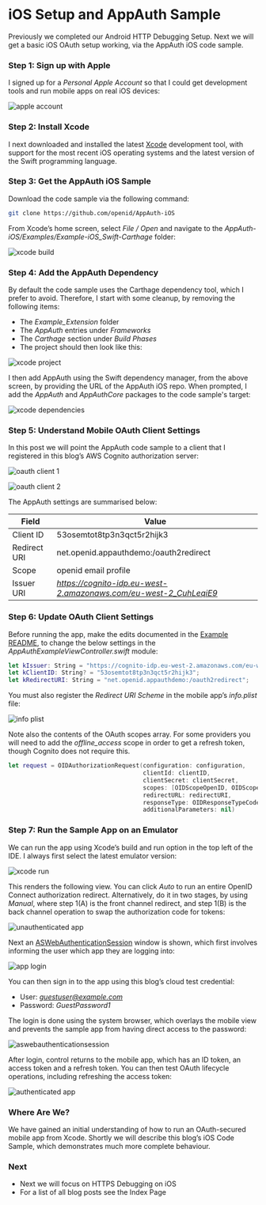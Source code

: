 # iOS Setup and AppAuth Sample

Previously we completed our <Link href='/posts/android-https-debugging'>Android HTTP Debugging Setup</Link>. Next we will get a basic iOS OAuth setup working, via the AppAuth iOS code sample.

### Step 1: Sign up with Apple

I signed up for a *Personal Apple Account* so that I could get development tools and run mobile apps on real iOS devices:

![apple account](../images/480/apple-account.jpg)

### Step 2: Install Xcode

I next downloaded and installed the latest [Xcode](https://developer.apple.com/xcode/) development tool, with support for the most recent iOS operating systems and the latest version of the Swift programming language.

### Step 3: Get the AppAuth iOS Sample

Download the code sample via the following command:

```bash
git clone https://github.com/openid/AppAuth-iOS
```

From Xcode’s home screen, select *File / Open* and navigate to the *AppAuth-iOS/Examples/Example-iOS_Swift-Carthage* folder:

![xcode build](../images/480/xcode-build.jpg)

### Step 4: Add the AppAuth Dependency

By default the code sample uses the Carthage dependency tool, which I prefer to avoid. Therefore, I start with some cleanup, by removing the following items:

- The *Example_Extension* folder
- The *AppAuth* entries under *Frameworks*
- The *Carthage* section under *Build Phases*
- The project should then look like this:

![xcode project](../images/480/xcode-project.jpg)

I then add AppAuth using the Swift dependency manager, from the above screen, by providing the URL of the AppAuth iOS repo. When prompted, I add the *AppAuth* and *AppAuthCore* packages to the code sample's target:

![xcode dependencies](../images/480/xcode-dependencies.jpg?v=20240804)

### Step 5: Understand Mobile OAuth Client Settings

In this post we will point the AppAuth code sample to a client that I registered in this blog’s AWS Cognito authorization server:

![oauth client 1](../images/480/oauth-client1.jpg)

![oauth client 2](../images/480/oauth-client2.jpg)

The AppAuth settings are summarised below:

| Field | Value |
| ----- | ----- |
| Client ID | 53osemtot8tp3n3qct5r2hijk3 |
| Redirect URI | net.openid.appauthdemo:/oauth2redirect |
| Scope | openid email profile |
| Issuer URI | *https://cognito-idp.eu-west-2.amazonaws.com/eu-west-2_CuhLeqiE9* |

### Step 6: Update OAuth Client Settings

Before running the app, make the edits documented in the [Example README](https://github.com/openid/AppAuth-iOS/tree/master/Examples/Example-iOS_Swift-Carthage), to change the below settings in the *AppAuthExampleViewController.swift* module:

```swift
let kIssuer: String = "https://cognito-idp.eu-west-2.amazonaws.com/eu-west-2_CuhLeqiE9";
let kClientID: String? = "53osemtot8tp3n3qct5r2hijk3";
let kRedirectURI: String = "net.openid.appauthdemo:/oauth2redirect";
```

You must also register the *Redirect URI Scheme* in the mobile app’s *info.plist* file:

![info plist](../images/480/info-plist.jpg)

Note also the contents of the OAuth scopes array. For some providers you will need to add the *offline_access* scope in order to get a refresh token, though Cognito does not require this.

```swift
let request = OIDAuthorizationRequest(configuration: configuration,
                                      clientId: clientID,
                                      clientSecret: clientSecret,
                                      scopes: [OIDScopeOpenID, OIDScopeProfile],
                                      redirectURL: redirectURI,
                                      responseType: OIDResponseTypeCode,
                                      additionalParameters: nil)
```

### Step 7: Run the Sample App on an Emulator

We can run the app using Xcode’s build and run option in the top left of the IDE. I always first select the latest emulator version:

![xcode run](../images/480/xcode-run.jpg)

This renders the following view. You can click *Auto* to run an entire OpenID Connect authorization redirect. Alternatively, do it in two stages, by using *Manual*, where step 1(A) is the front channel redirect, and step 1(B) is the back channel operation to swap the authorization code for tokens:

<div className='smallimage'>
    <img src='../images/480/unauthenticated-app.jpg' alt='unauthenticated app' />
</div>

Next an [ASWebAuthenticationSession](https://developer.apple.com/documentation/authenticationservices/aswebauthenticationsession) window is shown, which first involves informing the user which app they are logging into:

<div className='smallimage'>
    <img src='../images/480/app-login.jpg' alt='app login' />
</div>

You can then sign in to the app using this blog’s cloud test credential:

- User: *guestuser@example.com*
- Password: *GuestPassword1*

The login is done using the system browser, which overlays the mobile view and prevents the sample app from having direct access to the password:

<div className='smallimage'>
    <img src='../images/480/aswebauthenticationsession.jpg?v=20240804' alt='aswebauthenticationsession' />
</div>

After login, control returns to the mobile app, which has an ID token, an access token and a refresh token. You can then test OAuth lifecycle operations, including refreshing the access token:

<div className='smallimage'>
    <img src='../images/480/authenticated-app.jpg' alt='authenticated app' />
</div>

### Where Are We?

We have gained an initial understanding of how to run an OAuth-secured mobile app from Xcode. Shortly we will describe this blog’s <Link href='/posts/ios-code-sample-overview'>iOS Code Sample</Link>, which demonstrates much more complete behaviour.

### Next

- Next we will focus on <Link href='/posts/ios-https-debugging'>HTTPS Debugging on iOS</Link>
- For a list of all blog posts see the <Link href='/posts/index'>Index Page</Link>
